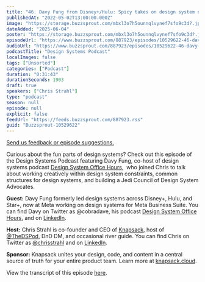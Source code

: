 ```yaml
---
title: "46. Davy Fung from Disney+/Hulu: Spicy takes on design system nuances"
publishedAt: "2022-05-02T13:00:00.000Z"
image: "https://storage.buzzsprout.com/mbxl3o7h5ounnqlvynef7sfo9c3d?.jpg"
dateAdded: "2025-06-04"
poster: "https://storage.buzzsprout.com/mbxl3o7h5ounnqlvynef7sfo9c3d?.jpg"
episodeUrl: "https://www.buzzsprout.com/887923/episodes/10529622-46-davy-fung-from-disney-hulu-spicy-takes-on-design-system-nuances.mp3"
audioUrl: "https://www.buzzsprout.com/887923/episodes/10529622-46-davy-fung-from-disney-hulu-spicy-takes-on-design-system-nuances.mp3"
podcastTitle: "Design Systems Podcast"
localImages: false
tags: ["Unsorted"]
categories: ["Podcast"]
duration: "0:31:43"
durationSeconds: 1903
draft: true
speakers: ["Chris Strahl"]
type: "podcast"
season: null
episode: null
explicit: false
feedUrl: "https://feeds.buzzsprout.com/887923.rss"
guid: "Buzzsprout-10529622"
---
```

[Send us feedback or episode suggestions.](https://www.buzzsprout.com/twilio/text_messages/887923/open_sms)

Curious about the fun parts of design systems? Check out this episode of the Design Systems Podcast featuring Davy Fung, co-host of design systems podcast [Design System Office Hours](https://podcasts.apple.com/us/podcast/design-system-office-hours/id1605819337),  who joined Chris to talk about working creatively within design system constraints, common structures for design systems, and building a Jedi Council of Design System Advocates. 

**Guest:** Davy Fung formerly led design systems across Disney+, Hulu, and Star+, now at Meta working on design systems for Meta Business Suite. You can find Davy on Twitter as @cobradave, his podcast [Design System Office Hours](https://podcasts.apple.com/us/podcast/design-system-office-hours/id1605819337), and on [LinkedIn](https://www.linkedin.com/in/davidfung/).

**Host:** Chris Strahl is co-founder and CEO of [Knapsack](https://www.knapsack.cloud/), host of [@TheDSPod](https://twitter.com/thedspod), DnD DM, and occasional river guide. You can find Chris on Twitter as [@chrisstrahl](https://twitter.com/chrisstrahl) and on [LinkedIn](https://www.linkedin.com/in/chrisstrahl/).

**Sponsor:** Knapsack unites your design, code, and content in a central source of truth for your entire product team. Learn more at [knapsack.cloud](https://www.knapsack.cloud/).

View the transcript of this episode [here](https://www.knapsack.cloud/blog/dsp-davy-fung).
